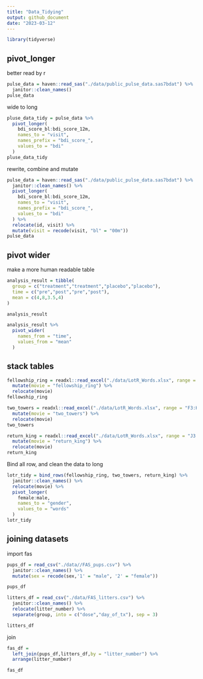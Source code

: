 ```yaml
---
title: "Data_Tidying"
output: github_document
date: "2023-03-12"
---
```


```r
library(tidyverse)
```


## pivot_longer

better read by r 

```r
pulse_data = haven::read_sas("./data/public_pulse_data.sas7bdat") %>% 
  janitor::clean_names()
pulse_data
```

wide to long

```r
pluse_data_tidy = pulse_data %>% 
  pivot_longer(
    bdi_score_bl:bdi_score_12m,
    names_to = "visit",
    names_prefix = "bdi_score_",
    values_to = "bdi"
  )
pluse_data_tidy
```

rewrite, combine and mutate

```r
pulse_data = haven::read_sas("./data/public_pulse_data.sas7bdat") %>% 
  janitor::clean_names() %>% 
  pivot_longer(
    bdi_score_bl:bdi_score_12m,
    names_to = "visit",
    names_prefix = "bdi_score_",
    values_to = "bdi"
  ) %>% 
  relocate(id, visit) %>% 
  mutate(visit = recode(visit, "bl" = "00m"))
pulse_data
```


## pivot wider 

make a more human readable table

```r
analysis_result = tibble(
  group = c("treatment","treatment","placebo","placebo"),
  time = c("pre","post","pre","post"),
  mean = c(4,8,3.5,4)
)

analysis_result

analysis_result %>% 
  pivot_wider(
    names_from = "time",
    values_from = "mean"
  )
```

## stack tables

```r
fellowship_ring = readxl::read_excel("./data/LotR_Words.xlsx", range = "B3:D6") %>% 
  mutate(movie = "fellowship_ring") %>% 
  relocate(movie)
fellowship_ring

two_towers = readxl::read_excel("./data/LotR_Words.xlsx", range = "F3:H6") %>% 
  mutate(movie = "two_towers") %>% 
  relocate(movie)
two_towers

return_king = readxl::read_excel("./data/LotR_Words.xlsx", range = "J3:L6") %>% 
  mutate(movie = "return_king") %>% 
  relocate(movie)
return_king
```

Bind all row, and clean the data to long 

```r
lotr_tidy = bind_rows(fellowship_ring, two_towers, return_king) %>% 
  janitor::clean_names() %>% 
  relocate(movie) %>% 
  pivot_longer(
    female:male,
    names_to = "gender",
    values_to = "words"
  )
lotr_tidy
```

## joining datasets

import fas

```r
pups_df = read_csv("./data//FAS_pups.csv") %>% 
  janitor::clean_names() %>% 
  mutate(sex = recode(sex,'1' = "male", '2' = "female"))

pups_df

litters_df = read_csv("./data/FAS_litters.csv") %>% 
  janitor::clean_names() %>% 
  relocate(litter_number) %>% 
  separate(group, into = c("dose","day_of_tx"), sep = 3)

litters_df

```
join

```r
fas_df = 
  left_join(pups_df,litters_df,by = "litter_number") %>% 
  arrange(litter_number)

fas_df
```


